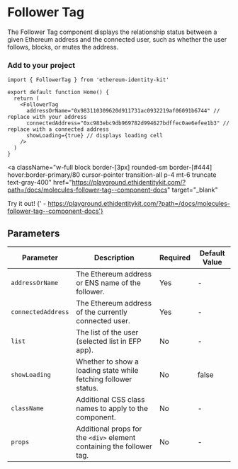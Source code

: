 
# Follower Tag

The Follower Tag component displays the relationship status between a given Ethereum address and the connected user, such as whether the user follows, blocks, or mutes the address.

### Add to your project

```tsx copy
import { FollowerTag } from 'ethereum-identity-kit'

export default function Home() {
  return (
    <FollowerTag
      addressOrName="0x983110309620d911731ac0932219af06091b6744" // replace with your address
      connectedAddress="0xc983ebc9db969782d994627bdffec0ae6efee1b3" // replace with a connected address
      showLoading={true} // displays loading cell
    />
  )
}
```

<a
  className="w-full block border-[3px] rounded-sm border-[#444] hover:border-primary/80 cursor-pointer transition-all p-4 mt-6 truncate text-gray-400"
  href="https://playground.ethidentitykit.com/?path=/docs/molecules-follower-tag--component-docs"
  target="_blank"
>
  <span className="text-primary">Try it out!</span>
  <span className="text-gray-400">
    {' - https://playground.ethidentitykit.com/?path=/docs/molecules-follower-tag--component-docs'}
  </span>
</a>

<div className="w-full bg-[#222] border-[3px] rounded-sm border-[#444] p-8 mt-8 flex flex-col gap-6 justify-center items-center">
  <FollowerTag
    addressOrName="0x983110309620d911731ac0932219af06091b6744"
    connectedAddress="0xc983ebc9db969782d994627bdffec0ae6efee1b3"
    showLoading={true}
  />
</div>

## Parameters

| Parameter          | Description                                                           | Required | Default Value |
| ------------------ | --------------------------------------------------------------------- | -------- | ------------- |
| `addressOrName`    | The Ethereum address or ENS name of the follower.                     | Yes      | -             |
| `connectedAddress` | The Ethereum address of the currently connected user.                 | Yes      | -             |
| `list`             | The list of the user (selected list in EFP app).                      | No       | -             |
| `showLoading`      | Whether to show a loading state while fetching follower status.       | No       | false         |
| `className`        | Additional CSS class names to apply to the component.                 | No       | -             |
| `props`            | Additional props for the `<div>` element containing the follower tag. | No       | -             |
